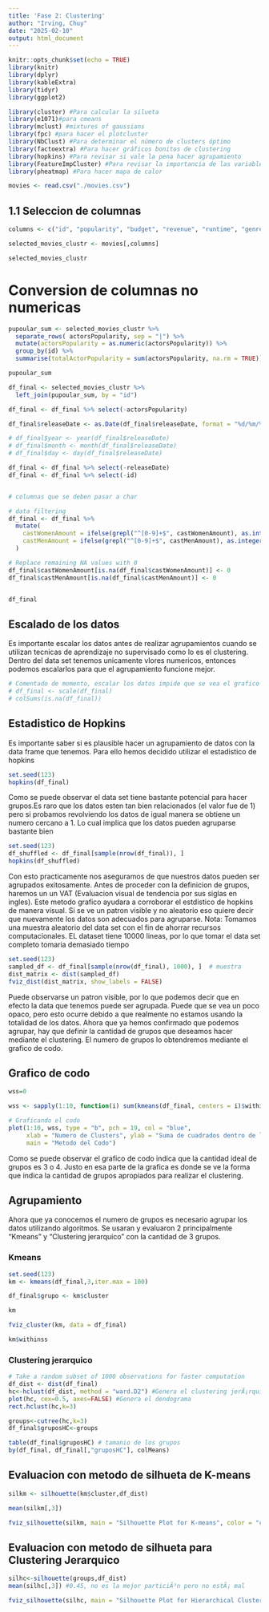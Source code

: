 ```yaml
---
title: 'Fase 2: Clustering'
author: "Irving, Chuy"
date: "2025-02-10"
output: html_document
---
```



```r
knitr::opts_chunk$set(echo = TRUE)
library(knitr)
library(dplyr)
library(kableExtra)
library(tidyr)
library(ggplot2)

library(cluster) #Para calcular la silueta
library(e1071)#para cmeans
library(mclust) #mixtures of gaussians
library(fpc) #para hacer el plotcluster
library(NbClust) #Para determinar el número de clusters óptimo
library(factoextra) #Para hacer gráficos bonitos de clustering
library(hopkins) #Para revisar si vale la pena hacer agrupamiento
library(FeatureImpCluster) #Para revisar la importancia de las variables en los grupos.
library(pheatmap) #Para hacer mapa de calor
```

```r
movies <- read.csv("./movies.csv")

```

## 1.1 Seleccion de columnas
```r
columns <- c("id", "popularity", "budget", "revenue", "runtime", "genresAmount", "productionCountriesAmount", "releaseDate", "voteCount", "voteAvg", "actorsPopularity", "actorsAmount", "castWomenAmount", "castMenAmount")

selected_movies_clustr <- movies[,columns]

selected_movies_clustr

```

# Conversion de columnas no numericas
```r
pupoular_sum <- selected_movies_clustr %>%
  separate_rows( actorsPopularity, sep = "|") %>%
  mutate(actorsPopularity = as.numeric(actorsPopularity)) %>%
  group_by(id) %>%
  summarise(totalActorPopularity = sum(actorsPopularity, na.rm = TRUE))

pupoular_sum

df_final <- selected_movies_clustr %>%
  left_join(pupoular_sum, by = "id")

df_final <- df_final %>% select(-actorsPopularity)

df_final$releaseDate <- as.Date(df_final$releaseDate, format = "%d/%m/%Y")

# df_final$year <- year(df_final$releaseDate)
# df_final$month <- month(df_final$releaseDate)
# df_final$day <- day(df_final$releaseDate)

df_final <- df_final %>% select(-releaseDate)
df_final <- df_final %>% select(-id)


# columnas que se deben pasar a char

# data filtering
df_final <- df_final %>%
  mutate(
    castWomenAmount = ifelse(grepl("^[0-9]+$", castWomenAmount), as.integer(castWomenAmount), NA),
    castMenAmount = ifelse(grepl("^[0-9]+$", castMenAmount), as.integer(castMenAmount), NA)
  )

# Replace remaining NA values with 0
df_final$castWomenAmount[is.na(df_final$castWomenAmount)] <- 0
df_final$castMenAmount[is.na(df_final$castMenAmount)] <- 0


df_final
```
## Escalado de los datos
Es importante escalar los datos antes de realizar agrupamientos cuando se utilizan tecnicas de aprendizaje no supervisado como lo es el clustering. Dentro del data set tenemos unicamente vlores numericos, entonces podemos escalarlos para que el agrupamiento funcione mejor.

```r
# Comentado de momento, escalar los datos impide que se vea el grafico de codo bien
# df_final <- scale(df_final)
# colSums(is.na(df_final))
```

## Estadistico de Hopkins 

Es importante saber si es plausible hacer un agrupamiento de datos con la data frame que tenemos. Para ello hemos decidido utilizar el estadistico de hopkins
```r
set.seed(123)
hopkins(df_final)
```
Como se puede observar el data set tiene bastante potencial para hacer grupos.Es raro que los datos esten tan bien relacionados (el valor fue de 1) pero si probamos revolviendo los datos de igual manera se obtiene un numero cercano a 1. Lo cual implica que los datos pueden agruparse bastante bien

```r
set.seed(123)
df_shuffled <- df_final[sample(nrow(df_final)), ]
hopkins(df_shuffled)
```
Con esto practicamente nos aseguramos de que nuestros datos pueden ser agrupados exitosamente. Antes de proceder con la definicion de grupos, haremos un un VAT (Evaluacion visual de tendencia por sus siglas en ingles). Este metodo grafico ayudara a corroborar el estdistico de hopkins de manera visual. Si se ve un patron visible y no aleatorio eso quiere decir que nuevamente los datos son adecuados para agruparse. Nota: Tomamos una muestra aleatorio del data set con el fin de ahorrar recursos computacionales. EL dataset tiene 10000 lineas, por lo que tomar el data set completo tomaria demasiado tiempo

```r
set.seed(123)
sampled_df <- df_final[sample(nrow(df_final), 1000), ]  # muestra
dist_matrix <- dist(sampled_df)
fviz_dist(dist_matrix, show_labels = FALSE)

```

Puede observarse un patron visible, por lo que podemos decir que en efecto la data que tenemos puede ser agrupada. Puede que se vea un poco opaco, pero esto ocurre debido a que realmente no estamos usando la totalidad de los datos. Ahora que ya hemos confirmado que podemos agrupar, hay que definir la cantidad de grupos que deseamos hacer mediante el clustering. El numero de grupos lo obtendremos mediante el grafico de codo.

## Grafico de codo
``` r
wss=0

wss <- sapply(1:10, function(i) sum(kmeans(df_final, centers = i)$withinss))

# Graficando el codo
plot(1:10, wss, type = "b", pch = 19, col = "blue", 
     xlab = "Numero de Clusters", ylab = "Suma de cuadrados dentro de los grupos",
     main = "Metodo del Codo")

```

Como se puede observar el grafico de codo indica que la cantidad ideal de grupos es 3 o 4. Justo en esa parte de la grafica es donde se ve la forma que indica la cantidad de grupos apropiados para realizar el clustering. 

## Agrupamiento

Ahora que ya conocemos el numero de grupos es necesario agrupar los datos utilizando algoritmos. Se usaran y evaluaron 2 principalmente "Kmeans" y "Clustering jerarquico" con la cantidad de 3 grupos.


### Kmeans
```r
set.seed(123) 
km <- kmeans(df_final,3,iter.max = 100)

df_final$grupo <- km$cluster

km

fviz_cluster(km, data = df_final)

km$withinss
```

### Clustering jerarquico
```r
# Take a random subset of 1000 observations for faster computation
df_dist <- dist(df_final)
hc<-hclust(df_dist, method = "ward.D2") #Genera el clustering jerÃ¡rquico de los datos
plot(hc, cex=0.5, axes=FALSE) #Genera el dendograma
rect.hclust(hc,k=3)

```

```r
groups<-cutree(hc,k=3) 
df_final$gruposHC<-groups

table(df_final$gruposHC) # tamanio de los grupos
by(df_final, df_final[,"gruposHC"], colMeans)

```

## Evaluacion con metodo de silhueta de K-means
```r

silkm <- silhouette(km$cluster,df_dist)

mean(silkm[,3])

fviz_silhouette(silkm, main = "Silhouette Plot for K-means", color = "cluster")

```

## Evaluacion con metodo de silhueta para Clustering Jerarquico
```r

silhc<-silhouette(groups,df_dist)
mean(silhc[,3]) #0.45, no es la mejor particiÃ³n pero no estÃ¡ mal

fviz_silhouette(silhc, main = "Silhouette Plot for Hierarchical Clustering", color = "cluster")

```
